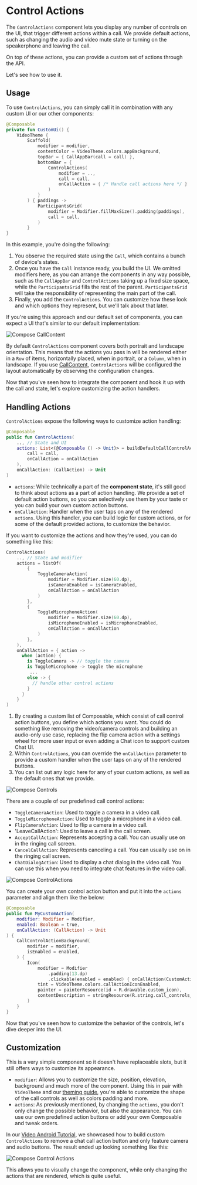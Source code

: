 # Control Actions

The `ControlActions` component lets you display any number of controls on the UI, that trigger different actions within a call. We provide default actions, such as changing the audio and video mute state or turning on the speakerphone and leaving the call.

On top of these actions, you can provide a custom set of actions through the API.

Let's see how to use it.

## Usage

To use `ControlActions`, you can simply call it in combination with any custom UI or our other components:

```kotlin
@Composable
private fun CustomUi() {
    VideoTheme {
        Scaffold(
            modifier = modifier,
            contentColor = VideoTheme.colors.appBackground,
            topBar = { CallAppBar(call = call) },
            bottomBar = {
                ControlActions(
                    modifier = ..,
                    call = call,
                    onCallAction = { /* Handle call actions here */ }
                )
            }
        ) { paddings ->
            ParticipantsGrid(
                modifier = Modifier.fillMaxSize().padding(paddings),
                call = call,
            )
        }
}
```

In this example, you're doing the following:

1. You observe the required state using the `Call`, which contains a bunch of device's states.
2. Once you have the `Call` instance ready, you build the UI. We omitted modifiers here, as you can arrange the components in any way possible, such as the `CallAppBar` and `ControlActions` taking up a fixed size space, while the `ParticipantsGrid` fills the rest of the parent. `ParticipantsGrid` will take the responsibility of representing the main part of the call.
3. Finally, you add the `ControlActions`. You can customize how these look and which options they represent, but we'll talk about that later.

If you're using this approach and our default set of components, you can expect a UI that's similar to our default implementation:

![Compose CallContent](../../assets/compose_call_container.png)

By default `ControlActions` component covers both portrait and landscape orientation. This means that the actions you pass in will be rendered either in a `Row` of items, horizontally placed, when in portrait, or a `Column`, when in landscape. If you use [CallContent](03-call-content.mdx), `ControlActions` will be configured the layout automatically by observing the configuration changes.

Now that you've seen how to integrate the component and hook it up with the call and state, let's explore customizing the action handlers.

## Handling Actions

`ControlActions` expose the following ways to customize action handling:

```kotlin
@Composable
public fun ControlActions(
    .., // State and UI
    actions: List<(@Composable () -> Unit)> = buildDefaultCallControlActions(
        call = call,
        onCallAction = onCallAction
    ),
    onCallAction: (CallAction) -> Unit
)
```

* `actions`: While technically a part of the **component state**, it's still good to think about actions as a part of action handling. We provide a set of default action buttons, so you can selectively use them by your taste or you can build your own custom action buttons.
* `onCallAction`: Handler when the user taps on any of the rendered `actions`. Using this handler, you can build logic for custom actions, or for some of the default provided actions, to customize the behavior.

If you want to customize the actions and how they're used, you can do something like this:

```kotlin
ControlActions(
    .., // State and modifier
    actions = listOf(
        {
            ToggleCameraAction(
                modifier = Modifier.size(60.dp),
                isCameraEnabled = isCameraEnabled,
                onCallAction = onCallAction
            )
        },
        {
            ToggleMicrophoneAction(
                modifier = Modifier.size(60.dp),
                isMicrophoneEnabled = isMicrophoneEnabled,
                onCallAction = onCallAction
            )
        },
    ),
    onCallAction = { action ->
      when (action) {
        is ToggleCamera -> // toggle the camera
        is ToggleMicrophone -> toggle the microphone
         ...
        else -> {
          // handle other control actions
        }
      }
    }
)
```

1. By creating a custom list of Composable, which consist of call control action buttons, you define which actions you want. You could do something like removing the video/camera controls and building an audio-only use case, replacing the flip camera action with a settings wheel for more user input or even adding a Chat icon to support custom Chat UI.
2. Within `ControlActions`, you can override the `onCallAction` parameter to provide a custom handler when the user taps on any of the rendered buttons.
3. You can list out any logic here for any of your custom actions, as well as the default ones that we provide.

![Compose Controls](../../assets/compose_call_controls.png)

There are a couple of our predefined call control actions:

- `ToggleCameraAction`: Used to toggle a camera in a video call.
- `ToggleMicrophoneAction`: Used to toggle a microphone in a video call.
- `FlipCameraAction`: Used to flip a camera in a video call.
- 'LeaveCallAction': Used to leave a call in the call screen.
- `AcceptCallAction`: Represents accepting a call. You can usually use on in the ringing call screen.
- `CancelCallAction`: Represents canceling a call. You can usually use on in the ringing call screen.
- `ChatDialogAction`: Used to display a chat dialog in the video call. You can use this when you need to integrate chat features in the video call.

![Compose ControlActions](../../assets/compose_call_controls_actions.png)

You can create your own control action button and put it into the `actions` parameter and align them like the below:

```kotlin
@Composable
public fun MyCustomAction(
    modifier: Modifier = Modifier,
    enabled: Boolean = true,
    onCallAction: (CallAction) -> Unit
) {
    CallControlActionBackground(
        modifier = modifier,
        isEnabled = enabled,
    ) {
        Icon(
            modifier = Modifier
                .padding(13.dp)
                .clickable(enabled = enabled) { onCallAction(CustomAction) },
            tint = VideoTheme.colors.callActionIconEnabled,
            painter = painterResource(id = R.drawable.custom_icon),
            contentDescription = stringResource(R.string.call_controls_custom_action)
        )
    }
}
```

Now that you've seen how to customize the behavior of the controls, let's dive deeper into the UI.

## Customization

This is a very simple component so it doesn't have replaceable slots, but it still offers ways to customize its appearance.

* `modifier`: Allows you to customize the size, position, elevation, background and much more of the component. Using this in pair with `VideoTheme` and our [theming guide](../03-video-theme.mdx), you're able to customize the shape of the call controls as well as colors padding and more.
* `actions`: As previously mentioned, by changing the `actions`, you don't only change the possible behavior, but also the appearance. You can use our own predefined action buttons or add your own Composable and tweak orders.

In our [Video Android Tutorial](../../02-tutorials/01-video-calling.mdx), we showcased how to build custom `ControlActions` to remove a chat call action button and only feature camera and audio buttons. The result ended up looking something like this:

![Compose Control Actions](../../assets/compose_call_controls_custom.png)

This allows you to visually change the component, while only changing the actions that are rendered, which is quite useful.

